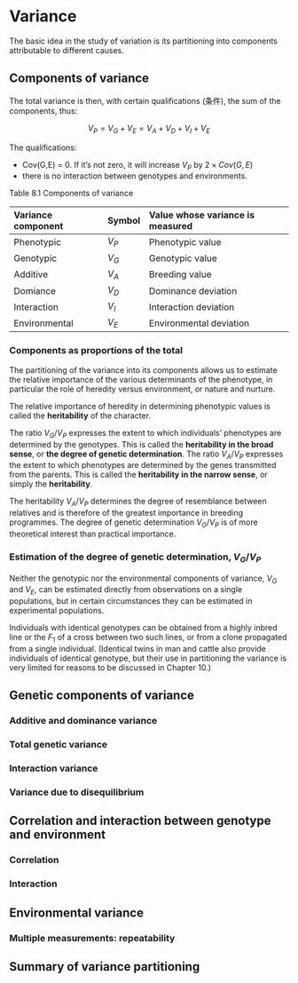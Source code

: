 # Variance

The basic idea in the study of variation is its partitioning into components attributable to different causes.

## Components of variance

The total variance is then, with certain qualifications (条件), the sum of the components, thus:

$$V_P = V_G+V_E = V_A + V_D + V_I + V_E$$

The qualifications:

- Cov(G,E) = 0. If it's not zero, it will increase $V_P$ by $2\times Cov(G,E)$
- there is no interaction between genotypes and environments.

Table 8.1 Components of variance

|Variance component|Symbol|Value whose variance is measured|
|:--|:--|:--|
|Phenotypic|$V_P$|Phenotypic value|
|Genotypic|$V_G$|Genotypic value|
|Additive|$V_A$|Breeding value|
|Domiance|$V_D$|Dominance deviation|
|Interaction|$V_I$|Interaction deviation|
|Environmental|$V_E$|Environmental deviation|

### Components as proportions of the total

The partitioning of the variance into its components allows us to estimate the relative importance of the various determinants of the phenotype, in particular the role of heredity versus environment, or nature and nurture.

The relative importance of heredity in determining phenotypic values is called the **heritability** of the character.

The ratio $V_G/V_P$ expresses the extent to which individuals' phenotypes are determined by the genotypes. This is called the **heritability in the broad sense**, or **the degree of genetic determination**. The ratio $V_A/V_P$ expresses the extent to which phenotypes are determined by the genes transmitted from the parents. This is called the **heritability in the narrow sense**, or simply the **heritability**.

The heritability $V_A/V_P$ determines the degree of resemblance between relatives and is therefore of the greatest importance in breeding programmes. The degree of genetic determination $V_G/V_P$ is of more theoretical interest than practical importance.

### Estimation of the degree of genetic determination, $V_G/V_P$

Neither the genotypic nor the environmental components of variance, $V_G$ and $V_E$, can be estimated directly from observations on a single populations, but in certain circumstances they can be estimated in experimental populations.

Individuals with identical genotypes can be obtained from a highly inbred line or the $F_1$ of a cross between two such lines, or from a clone propagated from a single individual. (Identical twins in man and cattle also provide individuals of identical genotype, but their use in partitioning the variance is very limited for reasons to be discussed in Chapter 10.)

## Genetic components of variance

### Additive and dominance variance

### Total genetic variance

### Interaction variance

### Variance due to disequilibrium

## Correlation and interaction between genotype and environment

### Correlation

### Interaction

## Environmental variance

### Multiple measurements: repeatability

## Summary of variance partitioning
